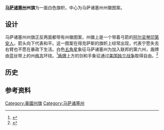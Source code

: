 {{Infobox Flag
 | Name = 马萨诸塞州州旗
 | Article = 
 | Image = Flag of Massachusetts.svg
 | Nickname = 
 | Use = 110000
 | Symbol =
 | Proportion = 2:3
 | Adoption = 1971年3月21日
 | Design = 
 | Designer =  
 | Type = 
| Image2 = Flag of the Governor of Massachusetts.svg
 | Noborder2 = 
 | Nickname2 = 
 | Design2 = [[政府旗|政府旗]]，{{flag|Massachusetts}}州长旗
 }}

'''[[马萨诸塞州|马萨诸塞州]]州旗'''为一面白色旗帜，中心为马萨诸塞州州徽图案。

==设计==
马萨诸塞州州旗正反两面都带有州徽图案，州徽上是一个带着弓箭的[[阿尔衮琴人|阿尔衮琴]][[印第安人|印第安人]]，箭头向下代表和平。这一图案在得克萨斯的旗帜上经常出现，代表宁愿失去右臂也不愿在暴政下生活。白色[[五角星|五角星]]象征马萨诸塞州为加入联邦的第六州，盾牌由蓝丝带上的州[[格言|格言]]环绕。<ref>{{Cite web |url=http://www.mass.gov/?pageID=gov3terminal&L=3&L0=Home&L1=Constituent+Services&L2=Kid's+Corner&sid=Agov3&b=terminalcontent&f=kids_corner_state_facts&csid=Agov3 |title=CIS: Latin Translation <!-- Bot generated title --> |accessdate=2013-04-29 |archive-date=2011-04-09 |archive-url=https://web.archive.org/web/20110409174344/http://www.mass.gov/?pageID=gov3terminal&L=3&L0=Home&L1=Constituent+Services&L2=Kid's+Corner&sid=Agov3&b=terminalcontent&f=kids_corner_state_facts&csid=Agov3 |dead-url=no }}</ref>[[盾牌|盾牌]]上方的剑和手象征通过[[美国独立战争|美国独立战争]]取得自由。<ref>{{Cite web |url=http://www.sec.state.ma.us/cis/cismaf/mf1a.htm#seal |title=CIS: State Symbols<!-- Bot generated title --> |accessdate=2013-04-29 |archive-date=2019-06-03 |archive-url=https://web.archive.org/web/20190603111606/http://www.sec.state.ma.us/cis/cismaf/mf1a.htm#seal |dead-url=no }}</ref>

==历史==
{{Flag gallery
|File:Flag of Massachusetts (1908-1971).svg|1908 - 1971
}}

==参考资料==
{{Reflist}}

{{U.S. flags}}

[[Category:美國州旗|Category:美國州旗]]
[[Category:马萨诸塞州|Category:马萨诸塞州]]